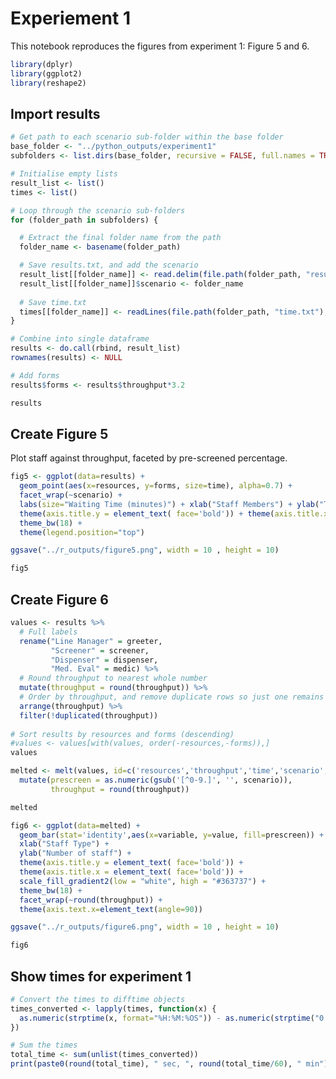# Experiement 1

This notebook reproduces the figures from experiment 1: Figure 5 and 6.

```r
library(dplyr)
library(ggplot2)
library(reshape2)
```

## Import results

```r
# Get path to each scenario sub-folder within the base folder
base_folder <- "../python_outputs/experiment1"
subfolders <- list.dirs(base_folder, recursive = FALSE, full.names = TRUE)

# Initialise empty lists
result_list <- list()
times <- list()

# Loop through the scenario sub-folders
for (folder_path in subfolders) {

  # Extract the final folder name from the path
  folder_name <- basename(folder_path)

  # Save results.txt, and add the scenario 
  result_list[[folder_name]] <- read.delim(file.path(folder_path, "results.txt"))
  result_list[[folder_name]]$scenario <- folder_name
  
  # Save time.txt
  times[[folder_name]] <- readLines(file.path(folder_path, "time.txt"), warn=FALSE)
}
```

```r
# Combine into single dataframe
results <- do.call(rbind, result_list)
rownames(results) <- NULL

# Add forms
results$forms <- results$throughput*3.2

results
```

## Create Figure 5

Plot staff against throughput, faceted by pre-screened percentage.

```r
fig5 <- ggplot(data=results) + 
  geom_point(aes(x=resources, y=forms, size=time), alpha=0.7) +
  facet_wrap(~scenario) +
  labs(size="Waiting Time (minutes)") + xlab("Staff Members") + ylab("Throughput (forms per hour)") +
  theme(axis.title.y = element_text( face='bold')) + theme(axis.title.x = element_text( face='bold')) +
  theme_bw(18) +
  theme(legend.position="top")

ggsave("../r_outputs/figure5.png", width = 10 , height = 10)

fig5
```

## Create Figure 6

```r
values <- results %>%
  # Full labels
  rename("Line Manager" = greeter,
         "Screener" = screener,
         "Dispenser" = dispenser,
         "Med. Eval" = medic) %>%
  # Round throughput to nearest whole number
  mutate(throughput = round(throughput)) %>%
  # Order by throughput, and remove duplicate rows so just one remains
  arrange(throughput) %>%
  filter(!duplicated(throughput))
 
# Sort results by resources and forms (descending)
#values <- values[with(values, order(-resources,-forms)),]
values
```

```r
melted <- melt(values, id=c('resources','throughput','time','scenario','forms')) %>%
  mutate(prescreen = as.numeric(gsub('[^0-9.]', '', scenario)),
         throughput = round(throughput))

melted
```

```r
fig6 <- ggplot(data=melted) +
  geom_bar(stat='identity',aes(x=variable, y=value, fill=prescreen)) +
  xlab("Staff Type") +
  ylab("Number of staff") +
  theme(axis.title.y = element_text( face='bold')) +
  theme(axis.title.x = element_text( face='bold')) +
  scale_fill_gradient2(low = "white", high = "#363737") +
  theme_bw(18) +
  facet_wrap(~round(throughput)) +
  theme(axis.text.x=element_text(angle=90))

ggsave("../r_outputs/figure6.png", width = 10 , height = 10)

fig6
```

## Show times for experiment 1

```r
# Convert the times to difftime objects
times_converted <- lapply(times, function(x) {
  as.numeric(strptime(x, format="%H:%M:%OS")) - as.numeric(strptime("0:00:00", format="%H:%M:%OS"))
})

# Sum the times
total_time <- sum(unlist(times_converted))
print(paste0(round(total_time), " sec, ", round(total_time/60), " min"))
```